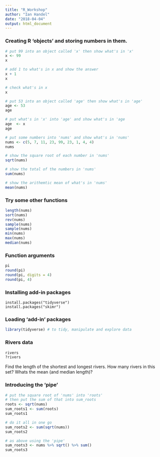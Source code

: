 ```yaml
---
title: "R_Workshop"
author: "Ian Handel"
date: "2018-04-04"
output: html_document
---
```


### Creating R 'objects' and storing numbers in them.

```r
# put 99 into an object called 'x' then show what's in 'x'
x <- 99
x

# add 1 to what's in x and show the answer
x + 1
x

# check what's in x
x

# put 53 into an object called 'age' then show what's in 'age'
age <- 53
age

# put what's in 'x' into 'age' and show what's in 'age
age  <- x
age

# put some numbers into 'nums' and show what's in 'nums'
nums <- c(5, 7, 11, 23, 99, 23, 1, 4, 4)
nums

# show the square root of each number in 'nums'
sqrt(nums)

# show the total of the numbers in 'nums'
sum(nums)

# show the arithemtic mean of what's in 'nums'
mean(nums)
```

### Try some other functions
```r
length(nums)
sort(nums)
rev(nums)
sample(nums)
sample(nums)
min(nums)
max(nums)
median(nums)
```

### Function arguments
```r
pi
round(pi)
round(pi, digits = 4)
round(pi, 4)
```



### Installing add-in packages
```
install.packages("tidyverse")
install.packages("skimr")
```

### Loading 'add-in' packages

```r
library(tidyverse) # to tidy, manipulate and explore data
```


### Rivers data
```r
rivers
?rivers
```

Find the length of the shortest and longest rivers.
How many rivers in this set?
Whats the mean (and median length)?

### Introducing the 'pipe'

```r
# put the square root of 'nums' into 'roots'
# then put the sum of that into sum_roots
roots <- sqrt(nums)
sum_roots1 <- sum(roots)
sum_roots1
```

```r
# do it all in one go
sum_roots2 <- sum(sqrt(nums))
sum_roots2
```


```r
# as above using the 'pipe'
sum_roots3 <- nums %>% sqrt() %>% sum()
sum_roots3
```







